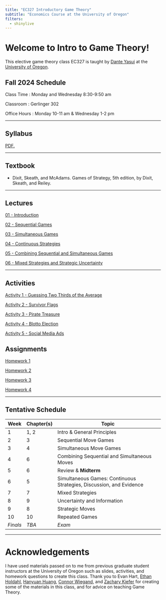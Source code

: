 ```yaml
---
title: "EC327 Introductory Game Theory"
subtitle: "Economics Course at the University of Oregon"
filters:
  - shinylive
---
```


# Welcome to Intro to Game Theory! 

This elective game theory class EC327 is taught by [Dante Yasui](https://cas.uoregon.edu/directory/economics/all/dyasui)
at the [University of Oregon](https://socialsciences.uoregon.edu/economics).

## Fall 2024 Schedule

Class Time : Monday and Wednesday 8:30-9:50 am

Classroom : Gerlinger 302

Office Hours : Monday 10-11 am \& Wednesday 1-2 pm

---

## Syllabus

<a href="Syllabus/main.pdf" target="_blank">PDF.</a>

---

## Textbook

 - Dixit, Skeath, and McAdams. Games of Strategy, 5th edition, by Dixit, Skeath, and Reiley.

---

## Lectures

[01 - Introduction](/Slides/01Intro/01-main.html)

[02 - Sequential Games](/Slides/02SequentialGames/02-main.html)

[03 - Simultaneous Games](/Slides/03SimultaneousGames/03-main.html)

[04 - Continuous Strategies](/Slides/04ContinuousStrats/04-main.html)

[05 - Combining Sequential and Simultaneous Games](/Slides/05CombinedGames/05-main.html)

[06 - Mixed Strategies and Strategic Uncertainty](/Slides/06MixedStrategies/06-main.html)

---

## Activities

[Activity 1 - Guessing Two Thirds of the Average](https://dyasui.github.io/EC327/activities/01GuessTwoThirds/GuessTwoThirds.html)

[Activity 2 - Survivor Flags](https://dyasui.github.io/EC327/activities/02SurvivorFlags/SurvivorFlags.html)

[Activity 3 - Pirate Treasure](/activities/03PirateTreasure/PirateTreasure.qmd)

[Activity 4 - Blotto Election](/activities/04BlottoElection/BlottoElection.qmd)

[Activity 5 - Social Media Ads](/activities/05CournotComp/cournotcomp.qmd)

## Assignments 

<a href="Homework/assignment1/main.pdf" target="_blank">Homework 1</a>

<a href="Homework/assignment2/main.pdf" target="_blank">Homework 2</a>

<a href="Homework/assignment3/main.pdf" target="_blank">Homework 3</a>

<a href="Homework/assignment4/main.pdf" target="_blank">Homework 4</a>

---

## Tentative Schedule

| **Week** | **Chapter(s)** | **Topic**                                                           |
|----------|----------------|---------------------------------------------------------------------|
| 1        | 1, 2           | Intro & General Principles                                          |
| 2        | 3              | Sequential Move Games                                               |
| 3        | 4              | Simultaneous Move Games                                             |
| 4        | 6              | Combining Sequential and Simultaneous Moves                         |
| 5        | 6              | Review & **Midterm**                                                |
| 6        | 5              | Simultaneous Games: Continuous Strategies, Discussion, and Evidence |
| 7        | 7              | Mixed Strategies                                                    |
| 8        | 9              | Uncertainty and Information                                         |
| 9        | 8              | Strategic Moves                                                     |
| 10       | 10             | Repeated Games                                                      |
| *Finals* | *TBA*          | *Exam*                                                              |

---

# Acknowledgements

I have used materials passed on to me from previous graduate student instructors at the University of Oregon
such as slides, activities, and homework questions to create this class.
Thank you to Evan Hart,
[Ethan Holdahl](https://ethanholdahl.com/),
[Hanyuan Huang](https://sites.google.com/view/hanyuanhuang/),
[Connor Wiegand](https://ctwie.me/),
and [Zachary Kiefer](https://zkiefer10.github.io/)
for creating some of the materials in this class,
and for advice on teaching Game Theory.

